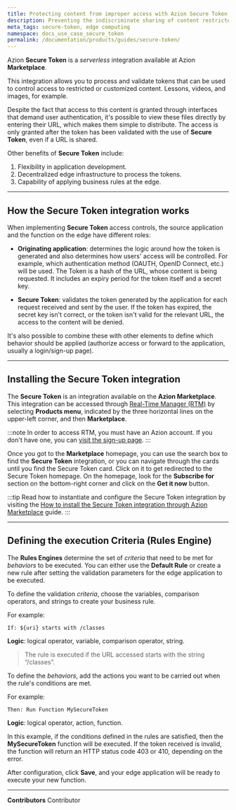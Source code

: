 ```yaml
---
title: Protecting content from improper access with Azion Secure Token
description: Preventing the indiscriminate sharing of content restricted to customers
meta_tags: secure-token, edge computing
namespace: docs_use_case_secure_token
permalink: /documentation/products/guides/secure-token/
---
```


Azion **Secure Token** is a *serverless* integration available at Azion **Marketplace**. 

This integration allows you to process and validate tokens that can be used to control access to restricted or customized content. Lessons, videos, and images, for example.

Despite the fact that access to this content is granted through interfaces that demand user authentication, it's possible to view these files directly by entering their URL, which makes them simple to distribute. The access is only granted after the token has been validated with the use of **Secure Token**, even if a URL is shared.

Other benefits of **Secure Token** include:

1. Flexibility in application development.
2. Decentralized edge infrastructure to process the tokens.
3. Capability of applying business rules at the edge.

---

## How the Secure Token integration works

When implementing **Secure Token** access controls, the source application and the function on the edge have different roles:

- **Originating application**: determines the logic around how the token is generated and also determines how users' access will be controlled. For example, which authentication method (OAUTH, OpenID Connect, etc.) will be used. The Token is a hash of the URL, whose content is being requested. It includes an expiry period for the token itself and a secret key.

- **Secure Token**: validates the token generated by the application for each request received and sent by the user. If the token has expired, the secret key isn't correct, or the token isn't valid for the relevant URL, the access to the content will be denied.

It's also possible to combine these with other elements to define which behavior should be applied (authorize access or forward to the application, usually a login/sign-up page).

---

## Installing the Secure Token integration

The **Secure Token** is an integration available on the **Azion Marketplace**. This integration can be accessed through [Real-Time Manager (RTM)](https://manager.azion.com/) by selecting **Products menu**, indicated by the three horizontal lines on the upper-left corner, and then **Marketplace**.

:::note
In order to access RTM, you must have an Azion account. If you don't have one, you can [visit the sign-up page](https://manager.azion.com/signup).
:::

Once you got to the **Marketplace** homepage, you can use the search box to find the **Secure Token** integration, or you can navigate through the cards until you find the Secure Token card. Click on it to get redirected to the Secure Token homepage. On the homepage, look for the **Subscribe for** section on the bottom-right corner and click on the **Get it now** button.

:::tip
Read how to instantiate and configure the Secure Token integration by visiting the [How to install the Secure Token integration through Azion Marketplace](/en/documentation/products/guides/secure-token/) guide.
:::

---

## Defining the execution Criteria (Rules Engine)

The **Rules Engines** determine the set of *criteria* that need to be met for *behaviors* to be executed. You can either use the **Default Rule** or create a new rule after setting the validation parameters for the edge application to be executed.

To define the validation *criteria*, choose the variables, comparison operators, and strings to create your business rule.

For example:

`If: ${uri} starts with /classes`

**Logic**: logical operator, variable, comparison operator, string.

> The rule is executed if the URL accessed starts with the string “/classes”.

To define the *behaviors*, add the actions you want to be carried out when the rule's conditions are met. 

For example:

`Then: Run Function MySecureToken`

**Logic**: logical operator, action, function.

In this example, if the conditions defined in the rules are satisfied, then the **MySecureToken** function will be executed. If the token received is invalid, the function will return an HTTP status code 403 or 410, depending on the error. 

After configuration, click **Save**, and your edge application will be ready to execute your new function.



---


**Contributors** <ContributorList>Contributor</ContributorList>
